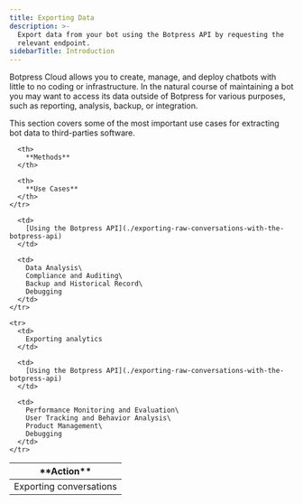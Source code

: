 ```yaml
---
title: Exporting Data
description: >-
  Export data from your bot using the Botpress API by requesting the
  relevant endpoint.
sidebarTitle: Introduction
---
```


Botpress Cloud allows you to create, manage, and deploy chatbots with little to no coding or infrastructure. In the natural course of maintaining a bot you may want to access its data outside of Botpress for various purposes, such as reporting, analysis, backup, or integration.

This section covers some of the most important use cases for extracting bot data to third-parties software.

<table>
  <thead>
    <tr>
      <th>
        **Action**
      </th>

      <th>
        **Methods**
      </th>

      <th>
        **Use Cases**
      </th>
    </tr>
  </thead>

  <tbody>
    <tr>
      <td>
        Exporting conversations
      </td>

      <td>
        [Using the Botpress API](./exporting-raw-conversations-with-the-botpress-api)
      </td>

      <td>
        Data Analysis\
        Compliance and Auditing\
        Backup and Historical Record\
        Debugging
      </td>
    </tr>

    <tr>
      <td>
        Exporting analytics
      </td>

      <td>
        [Using the Botpress API](./exporting-raw-conversations-with-the-botpress-api)
      </td>

      <td>
        Performance Monitoring and Evaluation\
        User Tracking and Behavior Analysis\
        Product Management\
        Debugging
      </td>
    </tr>
  </tbody>
</table>
